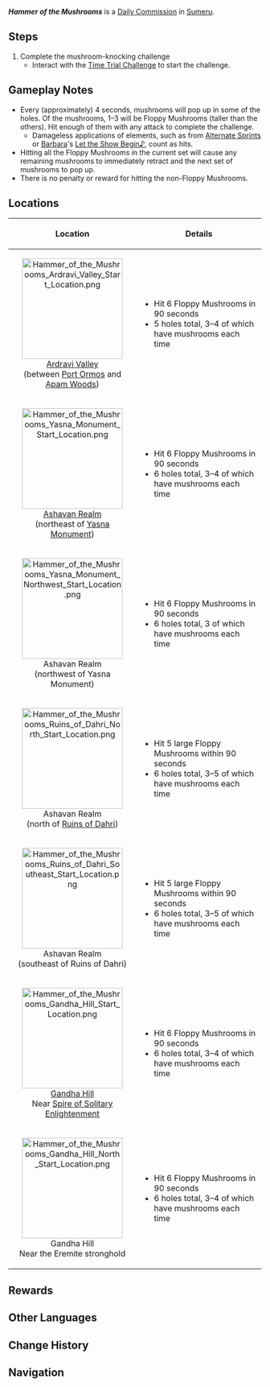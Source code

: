 {{Quest Infobox
|type           = Commission
|image          = Commission Hammer of the Mushrooms.png
|summary        = Hit the Floppy Mushrooms within the time limit.
|startLocation  = [[Ardravi Valley]], [[Sumeru]]
|startLocation2 = [[Ashavan Realm]], Sumeru
|startLocation3 = [[Gandha Hill]], Sumeru
|region         = Sumeru
|other          = AR-Dependent Rewards
|characters     = Traveler
}}
'''''Hammer of the Mushrooms''''' is a [[Daily Commission]] in [[Sumeru]].

==Steps==
{{Quest Description|Several strange mushrooms have suddenly appeared out in the wild. Who knows what might happen if you knock on them...}}
# Complete the mushroom-knocking challenge
#* Interact with the [[Time Trial Challenge]] to start the challenge.

==Gameplay Notes==
* Every (approximately) 4 seconds, mushrooms will pop up in some of the holes. Of the mushrooms, 1–3 will be Floppy Mushrooms (taller than the others). Hit enough of them with any attack to complete the challenge.
** Damageless applications of elements, such as from [[Alternate Sprint]]s or [[Barbara]]'s [[Let the Show Begin♪]], count as hits.
* Hitting all the Floppy Mushrooms in the current set will cause any remaining mushrooms to immediately retract and the next set of mushrooms to pop up.
* There is no penalty or reward for hitting the non-Floppy Mushrooms.

==Locations==
{| class="wikitable"
!Location||Details
|-
|<center>[[File:Hammer of the Mushrooms Ardravi Valley Start Location.png|200px]]<br />[[Ardravi Valley]]<br />(between [[Port Ormos]] and [[Apam Woods]])</center>||
* Hit 6 Floppy Mushrooms in 90 seconds
* 5 holes total, 3–4 of which have mushrooms each time
|-
|<center>[[File:Hammer of the Mushrooms Yasna Monument Start Location.png|200px]]<br />[[Ashavan Realm]]<br />(northeast of [[Yasna Monument]])</center>||
* Hit 6 Floppy Mushrooms in 90 seconds
* 6 holes total, 3–4 of which have mushrooms each time
|-
|<center>[[File:Hammer of the Mushrooms Yasna Monument Northwest Start Location.png|200px]]<br />Ashavan Realm<br />(northwest of Yasna Monument)</center>||
* Hit 6 Floppy Mushrooms in 90 seconds
* 6 holes total, 3 of which have mushrooms each time
|-
|<center>[[File:Hammer of the Mushrooms Ruins of Dahri North Start Location.png|200px]]<br />Ashavan Realm<br />(north of [[Ruins of Dahri]])</center>||
* Hit 5 large Floppy Mushrooms within 90 seconds
* 6 holes total, 3–5 of which have mushrooms each time
|-
|<center>[[File:Hammer of the Mushrooms Ruins of Dahri Southeast Start Location.png|200px]]<br />Ashavan Realm<br />(southeast of Ruins of Dahri)</center>||
* Hit 5 large Floppy Mushrooms within 90 seconds
* 6 holes total, 3–5 of which have mushrooms each time
|-
|<center>[[File:Hammer of the Mushrooms Gandha Hill Start Location.png|200px]]<br />[[Gandha Hill]]<br />Near [[Spire of Solitary Enlightenment]]</center>||
* Hit 6 Floppy Mushrooms in 90 seconds
* 6 holes total, 3–4 of which have mushrooms each time
|-
|<center>[[File:Hammer of the Mushrooms Gandha Hill North Start Location.png|200px]]<br />Gandha Hill<br />Near the Eremite stronghold</center>||
* Hit 6 Floppy Mushrooms in 90 seconds
* 6 holes total, 3–4 of which have mushrooms each time
|}

==Rewards==
{{Commission Rewards|full}}

==Other Languages==
{{Other Languages
|en      = Hammer of the Mushrooms
|zhs     = 无槌敲菇法
|zhs_rm  = Wú Chuí Qiāo Gū Fǎ
|zht     = 無槌敲菇法
|zht_rm  = Wú Chuí Qiāo Gū Fǎ
|zh_tl   = How to Whack Mushrooms Without a Hammer
|ja      = キノコ叩き・ハンマーはなし！
|ja_rm   = Kinoko Tataki - Hanmaa wa Nashi!
|ja_tl   = Mushroom Whacking - Without a Hammer!
|ko      = 망치 없이 버섯 두드리기
|ko_rm   = Mangchi Eopssi Beoseot Dudeurigi
|ko_tl   = Whacking Mushroom Without Hammer
|es      = Aplastahongos
|es_tl   = Fungi Squasher
|fr      = Une partie de champignon-tamponneur
|fr_tl   = A Game of Bumper Mushroom
|ru      = Грибные ударники
|ru_tl   = Mushroom Drummers
|th      = ศาสตร์ตีเห็ดไม่ใช้ค้อน
|th_rm   = 
|th_tl   = 
|vi      = Cách Gõ Nấm
|vi_tl   = 
|de      = Hau-den-Pilz
|de_tl   = Whack-a-Mushroom
|id      = Palu Jamur
|id_tl   = Mushroom Hammer
|pt      = Martelando Cogumelos
|pt_tl   = 
|tr      = Haylaz Mantarlar
|tr_tl   = 
|it      = Martellate sui funghi
|it_tl   = Hammer Blows on Mushrooms
}}

==Change History==
{{Change History|3.0}}

==Navigation==
{{Commission Navbox|Basic}}